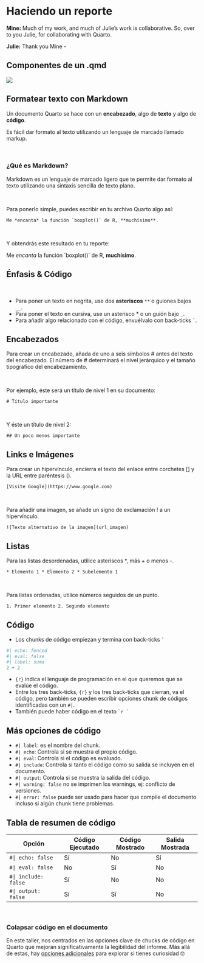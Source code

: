 # Haciendo un reporte {.title-top-ice background-image="images/horst_penguins_telescope.png" aria-label="One penguin standing on another penguin's shoulders in a snowscape, looking through a telescope at a Quarto logo moon in the night sky."}

::: notes
**Mine:** Much of my work, and much of Julie's work is collaborative. So, over to you Julie, for collaborating with Quarto.

**Julie:** Thank you Mine -
:::

## Componentes de un .qmd {#qmd-component}

![](images/2-collaborate/qmd_components.png){fig-align="center" fig-alt="Componentes QMD."}

## Formatear texto con Markdown {#markdown-text}

Un documento Quarto se hace con un **encabezado**, algo de **texto** y algo de **código**.

Es fácil dar formato al texto utilizando un lenguaje de marcado llamado markup.

<br>

### ¿Qué es Markdown?

Markdown es un lenguaje de marcado ligero que te permite dar formato al texto utilizando una sintaxis sencilla de texto plano.

<br>

Para ponerlo simple, puedes escribir en tu archivo Quarto algo así:

`` Me *encanta* la función `boxplot()` de R, **muchísimo**. ``

<br>

Y obtendrás este resultado en tu reporte:

Me *encanta* la función \`boxplot()\` de R, **muchísimo**.

## Énfasis & Código {#markdown-text-2}

<br>

-   Para poner un texto en negrita, use dos **asteriscos** `**` o guiones bajos `__`.
-   Para poner el texto en cursiva, use un asterisco \* o un guión bajo `_`.
-   Para añadir algo relacionado con el código, envuélvalo con back-ticks `` ` ``.

## Encabezados {#markdown-text-3}

Para crear un encabezado, añada de uno a seis símbolos \# antes del texto del encabezado. El número de \# determinará el nivel jerárquico y el tamaño tipográfico del encabezamiento.

<br>

Por ejemplo, éste será un título de nivel 1 en su documento:

`# Título importante`

<br>

Y éste un título de nivel 2:

`## Un poco menos importante`

## Links e Imágenes {#markdown-text-4}

Para crear un hipervínculo, encierra el texto del enlace entre corchetes \[\] y la URL entre paréntesis ().

`[Visite Google](https://www.google.com)`

<br>

Para añadir una imagen, se añade un signo de exclamación ! a un hipervínculo.

`![Texto alternativo de la imagen](url_imagen)`

## Listas {#markdown-text-5}

Para las listas desordenadas, utilice asteriscos \*, más + o menos -.

`* Elemento 1 * Elemento 2 * Subelemento 1`

<br>

Para listas ordenadas, utilice números seguidos de un punto.

`1. Primer elemento 2. Segundo elemento`

## Código {#qmd-r-code}

-   Los chunks de código empiezan y termina con back-ticks `` ` ``

```r
#| echo: fenced
#| eval: false
#| label: suma
2 + 2
```

-   `{r}` indica el lenguaje de programación en el que queremos que se evalúe el código.
-   Entre los tres back-ticks, `{r}` y los tres back-ticks que cierran, va el código, pero también se pueden escribir opciones chunk de códigos identificadas con un `#|`.
-   También puede haber código en el texto `` `r ` ``

## Más opciones de código {#qmd-r-code-2}

-   `#| label`: es el nombre del chunk.
-   `#| echo`: Controla si se muestra el propio código.
-   `#| eval`: Controla si el código es evaluado.
-   `#| include`: Controla si tanto el código como su salida se incluyen en el documento.
-   `#| output`: Controla si se muestra la salida del código.
-   `#| warning: false` no se imprimen los warnings, ej: conflicto de versiones.
-   `#| error: false` puede ser usado para hacer que compile el documento incluso si algún chunk tiene problemas.

## Tabla de resumen de código {#qmd-r-code-3}

| Opción              | Código Ejecutado | Código Mostrado | Salida Mostrada |
|---------------------|------------------|-----------------|-----------------|
| `#| echo: false`    | Sí               | No              | Sí              |
| `#| eval: false`    | No               | Sí              | No              |
| `#| include: false` | Sí               | No              | No              |
| `#| output: false`  | Sí               | Sí              | No              |

<br>

### Colapsar código en el documento 

En este taller, nos centrados en las opciones clave de chucks de código en Quarto que mejoran significativamente la legibilidad del informe. Más allá de estas, hay [opciones adicionales](https://yihui.org/knitr/options/) para explorar si tienes curiosidad 🤓



